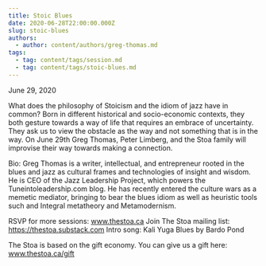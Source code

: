 ```yaml
---
title: Stoic Blues
date: 2020-06-28T22:00:00.000Z
slug: stoic-blues
authors:
  - author: content/authors/greg-thomas.md
tags:
  - tag: content/tags/session.md
  - tag: content/tags/stoic-blues.md
---
```


June 29, 2020

What does the philosophy of Stoicism and the idiom of jazz have in common? Born in different historical and socio-economic contexts, they both gesture towards a way of life that requires an embrace of uncertainty. They ask us to view the obstacle as the way and not something that is in the way. On June 29th Greg Thomas, Peter Limberg, and the Stoa family will improvise their way towards making a connection. 

Bio: Greg Thomas is a writer, intellectual, and entrepreneur rooted in the blues and jazz as cultural frames and technologies of insight and wisdom. He is CEO of the Jazz Leadership Project, which powers the Tuneintoleadership.com blog. He has recently entered the culture wars as a memetic mediator, bringing to bear the blues idiom as well as heuristic tools such and Integral metatheory and Metamodernism.

RSVP for more sessions: www.thestoa.ca
Join The Stoa mailing list: https://thestoa.substack.com
Intro song: Kali Yuga Blues by Bardo Pond

The Stoa is based on the gift economy. You can give us a gift here: www.thestoa.ca/gift
